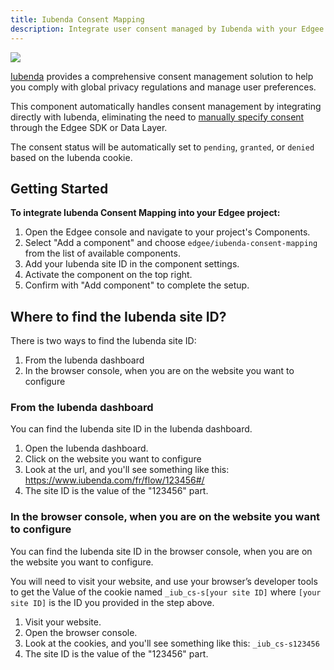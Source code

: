 ```yaml
---
title: Iubenda Consent Mapping
description: Integrate user consent managed by Iubenda with your Edgee components.
---
```


<img src="/images/banners/iubenda.png" className="rounded-lg" noZoom />


<EdgeeSdk />

[Iubenda](https://www.iubenda.com/) provides a comprehensive consent management solution to help you comply with global privacy regulations and manage user preferences.

This component automatically handles consent management by integrating directly with Iubenda, eliminating the need to [manually specify consent](/services/consent/overview) through the Edgee SDK or Data Layer.

The consent status will be automatically set to `pending`, `granted`, or `denied` based on the Iubenda cookie.

## Getting Started

**To integrate Iubenda Consent Mapping into your Edgee project:**

1. Open the Edgee console and navigate to your project's Components.
2. Select "Add a component" and choose `edgee/iubenda-consent-mapping` from the list of available components.
3. Add your Iubenda site ID in the component settings.
4. Activate the component on the top right.
5. Confirm with "Add component" to complete the setup.

## Where to find the Iubenda site ID?

There is two ways to find the Iubenda site ID:

1. From the Iubenda dashboard
2. In the browser console, when you are on the website you want to configure

### From the Iubenda dashboard

You can find the Iubenda site ID in the Iubenda dashboard.

1. Open the Iubenda dashboard.
2. Click on the website you want to configure
3. Look at the url, and you'll see something like this: https://www.iubenda.com/fr/flow/123456#/
4. The site ID is the value of the "123456" part.

### In the browser console, when you are on the website you want to configure

You can find the Iubenda site ID in the browser console, when you are on the website you want to configure.

You will need to visit your website, and use your browser’s developer tools to get the Value of the cookie named `_iub_cs-s[your site ID]` where `[your site ID]` is the ID you provided in the step above.

1. Visit your website.
2. Open the browser console.
3. Look at the cookies, and you'll see something like this: `_iub_cs-s123456`
4. The site ID is the value of the "123456" part.